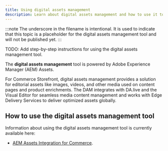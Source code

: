 ```yaml
---
title: Using digital assets management
description: Learn about digital assets management and how to use it to add media to your storefront.
---
```


:::note
The underscore in the filename is intentional. It is used to indicate that this topic is a placeholder for the digital assets management tool and will not be published yet.
:::

TODO: Add step-by-step instructions for using the digital assets management tool.

The **digital assets management** tool is powered by Adobe Experience Manager (AEM) Assets.

For Commerce Storefront, digital assets management provides a solution for editorial assets like images, videos, and other media used on content pages and product enrichments. The DAM integrates with DA.live and the Visual Editor for seamless media content management and works with Edge Delivery Services to deliver optimized assets globally.

## How to use the digital assets management tool

Information about using the digital assets management tool is currently available here:

- [AEM Assets Integration for Commerce](https://experienceleague.adobe.com/en/docs/commerce/product-visuals/overview).
